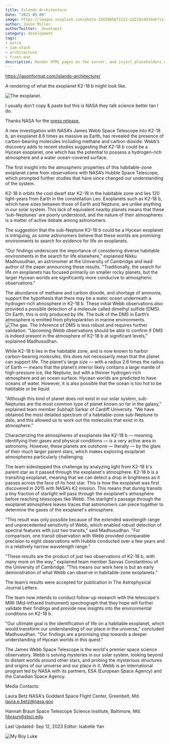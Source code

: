 ```yaml
---
title: Islands Architecture
date: "2021-05-08"
image: https://images.unsplash.com/photo-1502085671122-2d218cd434e6?ixid=MnwxMjA3fDB8MHxwaG90by1wYWdlfHx8fGVufDB8fHx8&ixlib=rb-1.2.1&auto=format&fit=crop&w=1698&q=80
author: Jason Miller
authorTwitter: _developit
category: development
tags:
- astro
- jam-stack
- architecture
- front-end
description: Render HTML pages on the server, and inject placeholders or slots around highly dynamic regions.
---
```

https://jasonformat.com/islands-architecture/


A rendering of what the exoplanet K2-18 b might look like.

<Image src={exo} alt="The exoplanet."/>

I usually don't copy & paste but this is NASA they talk science better tan I do.

Thanks NASA for the [press release.](https://www.nasa.gov/goddard/2023/webb-discovers-methane-carbon-dioxide-in-atmosphere-of-k2-18b)

A new investigation with NASA’s James Webb Space Telescope into K2-18 b, an exoplanet 8.6 times as massive as Earth, has revealed the presence of carbon-bearing molecules including methane and carbon dioxide. Webb’s discovery adds to recent studies suggesting that K2-18 b could be a Hycean exoplanet, one which has the potential to possess a hydrogen-rich atmosphere and a water ocean-covered surface.

The first insight into the atmospheric properties of this habitable-zone exoplanet came from observations with NASA’s Hubble Space Telescope, which prompted further studies that have since changed our understanding of the system.

K2-18 b orbits the cool dwarf star K2-18 in the habitable zone and lies 120 light-years from Earth in the constellation Leo. Exoplanets such as K2-18 b, which have sizes between those of Earth and Neptune, are unlike anything in our solar system. This lack of equivalent nearby planets means that these ‘sub-Neptunes’ are poorly understood, and the nature of their atmospheres is a matter of active debate among astronomers.

The suggestion that the sub-Neptune K2-18 b could be a Hycean exoplanet is intriguing, as some astronomers believe that these worlds are promising environments to search for evidence for life on exoplanets.

"Our findings underscore the importance of considering diverse habitable environments in the search for life elsewhere," explained Nikku Madhusudhan, an astronomer at the University of Cambridge and lead author of the paper announcing these results. "Traditionally, the search for life on exoplanets has focused primarily on smaller rocky planets, but the larger Hycean worlds are significantly more conducive to atmospheric observations."

The abundance of methane and carbon dioxide, and shortage of ammonia, support the hypothesis that there may be a water ocean underneath a hydrogen-rich atmosphere in K2-18 b. These initial Webb observations also provided a possible detection of a molecule called dimethyl sulfide (DMS). On Earth, this is only produced by life. The bulk of the DMS in Earth’s atmosphere is emitted from phytoplankton in marine environments.
<Image src={methane} alt="The gas."/>
The inference of DMS is less robust and requires further validation. “Upcoming Webb observations should be able to confirm if DMS is indeed present in the atmosphere of K2-18 b at significant levels,” explained Madhusudhan.

While K2-18 b lies in the habitable zone, and is now known to harbor carbon-bearing molecules, this does not necessarily mean that the planet can support life. The planet's large size — with a radius 2.6 times the radius of Earth — means that the planet’s interior likely contains a large mantle of high-pressure ice, like Neptune, but with a thinner hydrogen-rich atmosphere and an ocean surface. Hycean worlds are predicted to have oceans of water. However, it is also possible that the ocean is too hot to be habitable or be liquid.

"Although this kind of planet does not exist in our solar system, sub-Neptunes are the most common type of planet known so far in the galaxy," explained team member Subhajit Sarkar of Cardiff University. “We have obtained the most detailed spectrum of a habitable-zone sub-Neptune to date, and this allowed us to work out the molecules that exist in its atmosphere.”

Characterizing the atmospheres of exoplanets like K2-18 b — meaning identifying their gases and physical conditions — is a very active area in astronomy. However, these planets are outshone — literally — by the glare of their much larger parent stars, which makes exploring exoplanet atmospheres particularly challenging.

The team sidestepped this challenge by analyzing light from K2-18 b's parent star as it passed through the exoplanet's atmosphere. K2-18 b is a transiting exoplanet, meaning that we can detect a drop in brightness as it passes across the face of its host star. This is how the exoplanet was first discovered in 2015 with NASA’s K2 mission. This means that during transits a tiny fraction of starlight will pass through the exoplanet's atmosphere before reaching telescopes like Webb. The starlight's passage through the exoplanet atmosphere leaves traces that astronomers can piece together to determine the gases of the exoplanet's atmosphere.

"This result was only possible because of the extended wavelength range and unprecedented sensitivity of Webb, which enabled robust detection of spectral features with just two transits," said Madhusudhan. "For comparison, one transit observation with Webb provided comparable precision to eight observations with Hubble conducted over a few years and in a relatively narrow wavelength range."

"These results are the product of just two observations of K2-18 b, with many more on the way,” explained team member Savvas Constantinou of the University of Cambridge. “This means our work here is but an early demonstration of what Webb can observe in habitable-zone exoplanets.”

The team’s results were accepted for publication in The Astrophysical Journal Letters.

The team now intends to conduct follow-up research with the telescope's MIRI (Mid-Infrared Instrument) spectrograph that they hope will further validate their findings and provide new insights into the environmental conditions on K2-18 b.

"Our ultimate goal is the identification of life on a habitable exoplanet, which would transform our understanding of our place in the universe," concluded Madhusudhan. "Our findings are a promising step towards a deeper understanding of Hycean worlds in this quest."

The James Webb Space Telescope is the world's premier space science observatory. Webb is solving mysteries in our solar system, looking beyond to distant worlds around other stars, and probing the mysterious structures and origins of our universe and our place in it. Webb is an international program led by NASA with its partners, ESA (European Space Agency) and the Canadian Space Agency.

Media Contacts:

Laura Betz
NASA's Goddard Space Flight Center, Greenbelt, Md.
laura.e.betz@nasa.gov

Hannah Braun
Space Telescope Science Institute, Baltimore, Md.
hbraun@stsci.edu

Last Updated: Sep 12, 2023
Editor: Isabelle Yan

<Image
  src="https://res.cloudinary.com/paulapplegate-com/image/upload/v1706306916/Luke.jpg"
  layout="constrained"
  width={800}
  height={600}
  alt="My Boy Luke"
/>

